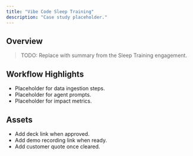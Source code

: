 ```yaml
---
title: "Vibe Code Sleep Training"
description: "Case study placeholder."
---
```


## Overview

> TODO: Replace with summary from the Sleep Training engagement.

## Workflow Highlights

- Placeholder for data ingestion steps.
- Placeholder for agent prompts.
- Placeholder for impact metrics.

## Assets

- Add deck link when approved.
- Add demo recording link when ready.
- Add customer quote once cleared.
